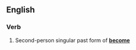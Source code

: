 ==English==

===Verb===
{{en-verb form}}

# {{context|archaic}} Second-person singular past form of '''[[become]]'''